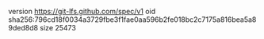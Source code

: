 version https://git-lfs.github.com/spec/v1
oid sha256:796cd18f0034a3729fbe3f1fae0aa596b2fe018bc2c7175a816bea5a89ded8d8
size 25473
